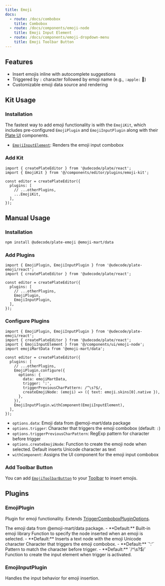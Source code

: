 ```yaml
---
title: Emoji
docs:
  - route: /docs/combobox
    title: Combobox
  - route: /docs/components/emoji-node
    title: Emoji Input Element
  - route: /docs/components/emoji-dropdown-menu
    title: Emoji Toolbar Button
---
```


<ComponentPreview name="emoji-demo" />

<PackageInfo>

## Features

- Insert emojis inline with autocomplete suggestions
- Triggered by `:` character followed by emoji name (e.g., `:apple:` 🍎)
- Customizable emoji data source and rendering

</PackageInfo>

## Kit Usage

<Steps>

### Installation

The fastest way to add emoji functionality is with the `EmojiKit`, which includes pre-configured `EmojiPlugin` and `EmojiInputPlugin` along with their [Plate UI](/docs/installation/plate-ui) components.

<ComponentSource name="emoji-kit" />

- [`EmojiInputElement`](/docs/components/emoji-node): Renders the emoji input combobox

### Add Kit

```tsx
import { createPlateEditor } from '@udecode/plate/react';
import { EmojiKit } from '@/components/editor/plugins/emoji-kit';

const editor = createPlateEditor({
  plugins: [
    // ...otherPlugins,
    ...EmojiKit,
  ],
});
```

</Steps>

## Manual Usage

<Steps>

### Installation

```bash
npm install @udecode/plate-emoji @emoji-mart/data
```

### Add Plugins

```tsx
import { EmojiPlugin, EmojiInputPlugin } from '@udecode/plate-emoji/react';
import { createPlateEditor } from '@udecode/plate/react';

const editor = createPlateEditor({
  plugins: [
    // ...otherPlugins,
    EmojiPlugin,
    EmojiInputPlugin,
  ],
});
```

### Configure Plugins

```tsx
import { EmojiPlugin, EmojiInputPlugin } from '@udecode/plate-emoji/react';
import { createPlateEditor } from '@udecode/plate/react';
import { EmojiInputElement } from '@/components/ui/emoji-node';
import emojiMartData from '@emoji-mart/data';

const editor = createPlateEditor({
  plugins: [
    // ...otherPlugins,
    EmojiPlugin.configure({
      options: {
        data: emojiMartData,
        trigger: ':',
        triggerPreviousCharPattern: /^\s?$/,
        createEmojiNode: (emoji) => ({ text: emoji.skins[0].native }),
      },
    }),
    EmojiInputPlugin.withComponent(EmojiInputElement),
  ],
});
```

- `options.data`: Emoji data from @emoji-mart/data package
- `options.trigger`: Character that triggers the emoji combobox (default: `:`)
- `options.triggerPreviousCharPattern`: RegExp pattern for character before trigger
- `options.createEmojiNode`: Function to create the emoji node when selected. Default inserts Unicode character as text
- `withComponent`: Assigns the UI component for the emoji input combobox

### Add Toolbar Button

You can add [`EmojiToolbarButton`](/docs/components/emoji-toolbar-button) to your [Toolbar](/docs/toolbar) to insert emojis.

</Steps>

## Plugins

### EmojiPlugin

Plugin for emoji functionality. Extends [TriggerComboboxPluginOptions](/docs/combobox#triggercomboboxpluginoptions).

<API name="EmojiPlugin">
<APIOptions>
  <APIItem name="data" type="EmojiMartData" optional>
    The emoji data from @emoji-mart/data package.
    - **Default:** Built-in emoji library
  </APIItem>
  <APIItem name="createEmojiNode" type="(emoji: Emoji) => Descendant" optional>
    Function to specify the node inserted when an emoji is selected.
    - **Default:** Inserts a text node with the emoji Unicode character
  </APIItem>
  <APIItem name="trigger" type="string" optional>
    Character that triggers the emoji combobox.
    - **Default:** `':'`
  </APIItem>
  <APIItem name="triggerPreviousCharPattern" type="RegExp" optional>
    Pattern to match the character before trigger.
    - **Default:** `/^\s?$/`
  </APIItem>
  <APIItem name="createComboboxInput" type="() => TElement" optional>
    Function to create the input element when trigger is activated.
  </APIItem>
</APIOptions>
</API>

### EmojiInputPlugin

Handles the input behavior for emoji insertion.